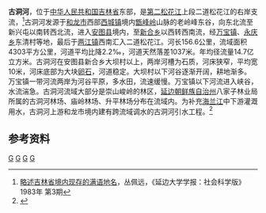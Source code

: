 {{Infobox River
  | river_name      = 古洞河
  | image_name      =
  | caption         = 
  | origin          = [[吉林省|吉林省]][[和龙市|和龙市]][[西城镇_(和龙市)|西城镇]]老岭峰东谷
  | mouth           = 吉林省[[安图县|安图县]][[两江镇_(安图县)|两江镇]][[二道松花江|二道松花江]]
  | basin_countries = {{PRC}}
  | length          = 156.6 km
  | elevation       = 
  | mouth_elevation = 
  | discharge       = 
  | watershed       = 4303 km<sup>2</sup>
}}
'''古洞河'''，位于[[中华人民共和国|中华人民共和国]][[吉林省|吉林省]]东部，是[[第二松花江|第二松花江]]上段二道松花江的右岸支流，{{cn-span|[[满语|满语]]意为“浪花翻滚”的河，一说源自满语“和通集”（[[满文|满文]]：{{ManchuSibeUnicode|ᡥᡝᡨᡠᡵᡳ|style=text-align:left}}，[[满文转写方案|转写]]：''heturi''），意为“偏岔、旁出”。|date=2021年8月}}<ref>[http://www.doc88.com/p-7428222237217.html 略述吉林省境内现存的满语地名]，丛佩远，《延边大学学报：社会科学版》1983年 第3期</ref>古洞河发源于[[和龙市|和龙市]]西部[[西城镇_(和龙市)|西城镇]]境内[[甑峰岭|甑峰岭]]山脉的老岭峰东谷，向东北流至新兴屯以南转西北流，进入[[安图县|安图县]]境内，至[[新合乡_(安图县)|新合乡]]以西转西南流，经[[万宝镇_(安图县)|万宝镇]]、[[永庆乡_(安图县)|永庆乡]]东清村等地，最后于[[两江镇_(安图县)|两江镇]]西南汇入二道松花江。河长156.6公里，流域面积4303平方公里，河道平均比降2.2‰，河道天然落差1037米。年均径流量14.7亿立方米。古洞河在安图县新合乡大坝村以上，两岸河槽为石质，河床狭窄，平均宽10米，河床底部为大块[[卵石|卵石]]，河道稳定。大坝村以下河谷逐渐开阔，耕地渐多。万宝镇一带河流两岸为河谷平原，多水田，流速缓慢。万宝镇以下河流进入峡谷，水流湍急。古洞河流域大部分是崇山峻岭的林区，[[延边朝鲜族自治州|延边朝鲜族自治州]]八家子林业局所属的古洞河林场、庙岭林场、升平林场分布在流域内。为补充[[海兰江|海兰江]]中下游灌溉用水，古洞河上游和龙市境内建有跨流域调水的古洞河引水工程。<ref name="中国河湖大典">{{cite book zh |author=《[[中国河湖大典|中国河湖大典]]》编纂委员会 |title=《中国河湖大典·黑龙江、辽河卷》 |format=M |edition=1 |location=北京 |publisher=中国水利水电出版社 |date=2014年4月 |pages=120页 |id= ISBN 978-7-5170-1950-3}}</ref>



==参考资料==
{{reflist}}
[[Category:松花江水系|G]]
[[Category:吉林河流|G]]
[[Category:和龙市|G]]
[[Category:安图县|G]]